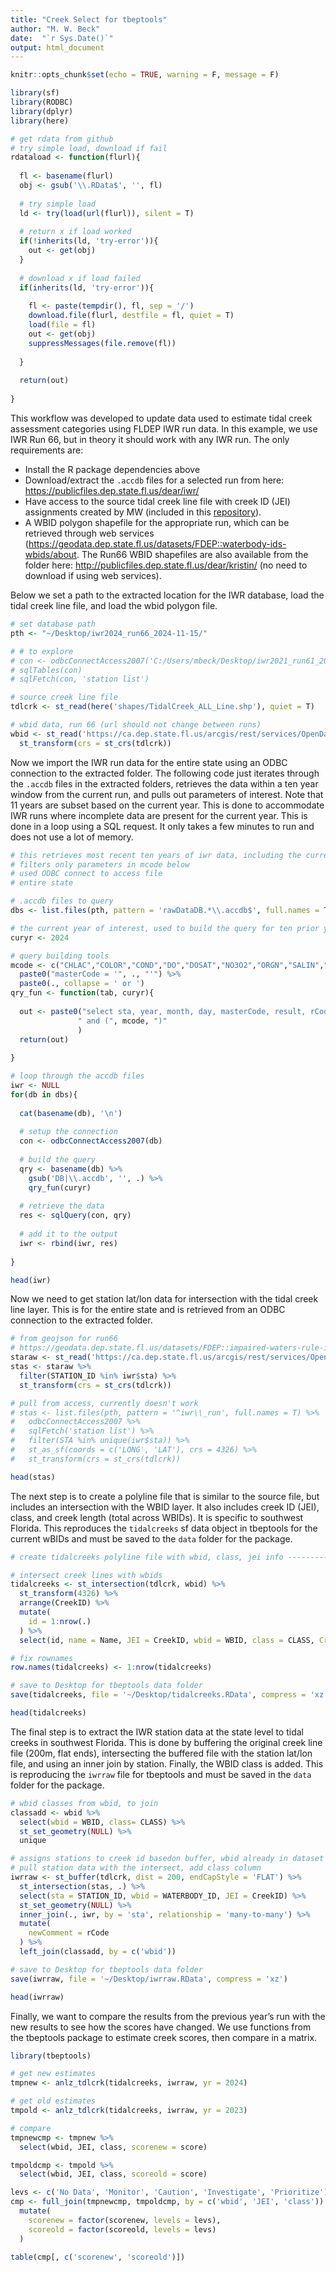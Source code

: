 ```yaml
---
title: "Creek Select for tbeptools"
author: "M. W. Beck"
date:  "`r Sys.Date()`"
output: html_document
---
```


```r
knitr::opts_chunk$set(echo = TRUE, warning = F, message = F)

library(sf)
library(RODBC)
library(dplyr)
library(here)
```

```r
# get rdata from github
# try simple load, download if fail
rdataload <- function(flurl){
  
  fl <- basename(flurl)
  obj <- gsub('\\.RData$', '', fl)
  
  # try simple load
  ld <- try(load(url(flurl)), silent = T)
  
  # return x if load worked
  if(!inherits(ld, 'try-error')){
    out <- get(obj)
  }
  
  # download x if load failed
  if(inherits(ld, 'try-error')){
    
    fl <- paste(tempdir(), fl, sep = '/')
    download.file(flurl, destfile = fl, quiet = T)
    load(file = fl)
    out <- get(obj)
    suppressMessages(file.remove(fl))
    
  }
  
  return(out)
  
}
```

This workflow was developed to update data used to estimate tidal creek assessment categories using FLDEP IWR run data.  In this example, we use IWR Run 66, but in theory it should work with any IWR run. The only requirements are:

* Install the R package dependencies above 
* Download/extract the `.accdb` files for a selected run from here: <https://publicfiles.dep.state.fl.us/dear/iwr/>
* Have access to the source tidal creek line file with creek ID (JEI) assignments created by MW (included in this [repository](https://tbep-tech.github.io/tidalcreek-stats/)).
* A WBID polygon shapefile for the appropriate run, which can be retrieved through web services (<https://geodata.dep.state.fl.us/datasets/FDEP::waterbody-ids-wbids/about>.  The Run66 WBID shapefiles are also available from the folder here: <http://publicfiles.dep.state.fl.us/dear/kristin/> (no need to download if using web services). 

Below we set a path to the extracted location for the IWR database, load the tidal creek line file, and load the wbid polygon file.

```r
# set database path
pth <- "~/Desktop/iwr2024_run66_2024-11-15/"

# # to explore
# con <- odbcConnectAccess2007('C:/Users/mbeck/Desktop/iwr2021_run61_2021-05-27/iwr_run61_05272021.accdb')
# sqlTables(con)
# sqlFetch(con, 'station list')

# source creek line file
tdlcrk <- st_read(here('shapes/TidalCreek_ALL_Line.shp'), quiet = T)

# wbid data, run 66 (url should not change between runs)
wbid <- st_read('https://ca.dep.state.fl.us/arcgis/rest/services/OpenData/WBIDS/MapServer/0/query?outFields=*&where=1%3D1&f=geojson', quiet = T) %>% 
  st_transform(crs = st_crs(tdlcrk))
```

Now we import the IWR run data for the entire state using an ODBC connection to the extracted folder.  The following code just iterates through the `.accdb` files in the extracted folders, retrieves the data within a ten year window from the current run, and pulls out parameters of interest.  Note that 11 years are subset based on the current year.  This is done to accommodate IWR runs where incomplete data are present for the current year. This is done in a loop using a SQL request. It only takes a few minutes to run and does not use a lot of memory.

```r
# this retrieves most recent ten years of iwr data, including the current year and ten years prior
# filters only parameters in mcode below
# used ODBC connect to access file
# entire state

# .accdb files to query
dbs <- list.files(pth, pattern = 'rawDataDB.*\\.accdb$', full.names = T)

# the current year of interest, used to build the query for ten prior years
curyr <- 2024

# query building tools
mcode <- c("CHLAC","COLOR","COND","DO","DOSAT","NO3O2","ORGN","SALIN","TKN","TN","TP","TSS","TURB") %>% 
  paste0("masterCode = '", ., "'") %>% 
  paste0(., collapse = ' or ')
qry_fun <- function(tab, curyr){
  
  out <- paste0("select sta, year, month, day, masterCode, result, rCode from ", tab, " where year <= ", curyr, 
               " and (", mcode, ")"
               )
  return(out)
  
}

# loop through the accdb files
iwr <- NULL
for(db in dbs){
  
  cat(basename(db), '\n')
  
  # setup the connection
  con <- odbcConnectAccess2007(db)
  
  # build the query
  qry <- basename(db) %>% 
    gsub('DB|\\.accdb', '', .) %>% 
    qry_fun(curyr)
  
  # retrieve the data
  res <- sqlQuery(con, qry)
  
  # add it to the output
  iwr <- rbind(iwr, res)
  
}

head(iwr)
```

Now we need to get station lat/lon data for intersection with the tidal creek line layer.  This is for the entire state and is retrieved from an ODBC connection to the extracted folder.

```r
# from geojson for run66
# https://geodata.dep.state.fl.us/datasets/FDEP::impaired-waters-rule-iwr-stations/about
staraw <- st_read('https://ca.dep.state.fl.us/arcgis/rest/services/OpenData/IMPAIRED_WATERS/MapServer/1/query?outFields=*&where=1%3D1&f=geojson', quiet = T)
stas <- staraw %>% 
  filter(STATION_ID %in% iwr$sta) %>% 
  st_transform(crs = st_crs(tdlcrk))

# pull from access, currently doesn't work
# stas <- list.files(pth, pattern = '^iwr\\_run', full.names = T) %>% 
#   odbcConnectAccess2007 %>% 
#   sqlFetch('station list') %>% 
#   filter(STA %in% unique(iwr$sta)) %>% 
#   st_as_sf(coords = c('LONG', 'LAT'), crs = 4326) %>% 
#   st_transform(crs = st_crs(tdlcrk))

head(stas)
```

The next step is to create a polyline file that is similar to the source file, but includes an intersection with the WBID layer.  It also includes creek ID (JEI), class, and creek length (total across WBIDs).  It is specific to southwest Florida.  This reproduces the `tidalcreeks` sf data object in tbeptools for the current wBIDs and must be saved to the `data` folder for the package.

```r
# create tidalcreeks polyline file with wbid, class, jei info -------------

# intersect creek lines with wbids
tidalcreeks <- st_intersection(tdlcrk, wbid) %>% 
  st_transform(4326) %>% 
  arrange(CreekID) %>% 
  mutate(
    id = 1:nrow(.)
  ) %>% 
  select(id, name = Name, JEI = CreekID, wbid = WBID, class = CLASS, Creek_Length_m = Total_m)

# fix rownames
row.names(tidalcreeks) <- 1:nrow(tidalcreeks)

# save to Desktop for tbeptools data folder
save(tidalcreeks, file = '~/Desktop/tidalcreeks.RData', compress = 'xz')

head(tidalcreeks)
```

The final step is to extract the IWR station data at the state level to tidal creeks in southwest Florida.  This is done by buffering the original creek line file (200m, flat ends), intersecting the buffered file with the station lat/lon file, and using an inner join by station.  Finally, the WBID class is added.  This is reproducing the `iwrraw` file for tbeptools and must be saved in the `data` folder for the package.

```r
# wbid classes from wbid, to join
classadd <- wbid %>% 
  select(wbid = WBID, class= CLASS) %>% 
  st_set_geometry(NULL) %>% 
  unique

# assigns stations to creek id basedon buffer, wbid already in dataset
# pull station data with the intersect, add class column
iwrraw <- st_buffer(tdlcrk, dist = 200, endCapStyle = 'FLAT') %>% 
  st_intersection(stas, .) %>% 
  select(sta = STATION_ID, wbid = WATERBODY_ID, JEI = CreekID) %>% 
  st_set_geometry(NULL) %>% 
  inner_join(., iwr, by = 'sta', relationship = 'many-to-many') %>% 
  mutate(
    newComment = rCode
  ) %>% 
  left_join(classadd, by = c('wbid'))

# save to Desktop for tbeptools data folder
save(iwrraw, file = '~/Desktop/iwrraw.RData', compress = 'xz')

head(iwrraw)
```

Finally, we want to compare the results from the previous year's run with the new results to see how the scores have changed.  We use functions from the tbeptools package to estimate creek scores, then compare in a matrix.

```r
library(tbeptools)

# get new estimates
tmpnew <- anlz_tdlcrk(tidalcreeks, iwrraw, yr = 2024)

# get old estimates
tmpold <- anlz_tdlcrk(tidalcreeks, iwrraw, yr = 2023)

# compare
tmpnewcmp <- tmpnew %>% 
  select(wbid, JEI, class, scorenew = score)

tmpoldcmp <- tmpold %>% 
  select(wbid, JEI, class, scoreold = score)

levs <- c('No Data', 'Monitor', 'Caution', 'Investigate', 'Prioritize')
cmp <- full_join(tmpnewcmp, tmpoldcmp, by = c('wbid', 'JEI', 'class')) |> 
  mutate(
    scorenew = factor(scorenew, levels = levs),
    scoreold = factor(scoreold, levels = levs)
  )

table(cmp[, c('scorenew', 'scoreold')])
```
